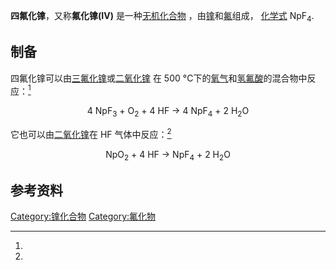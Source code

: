 {{Chembox
<!-- Images -->
| ImageFile = Kristallstruktur Uran(IV)-fluorid.png
| ImageFile2 =
| ImageCaption = 
<!-- Names -->
| IUPACName = Neptunium(IV) fluoride
| OtherNames = 氟化镎(IV)
<!-- Sections -->
| Section1 = {{Chembox Identifiers
| CASNo = 14529-88-5
| PubChem = 101946363
| PubChem_Comment=电荷不对
| SMILES = F[Np](F)(F)F
| StdInChI_Ref = 
| StdInChI = 1S/4FH.Np/h4*1H;/q;;;;+4/p-4
| StdInChIKey =SOLQLNAXKAQIPH-UHFFFAOYSA-J
| ChemSpiderID_Ref = 
| ChemSpiderID =
  }}
|Section2={{Chembox Properties
| Formula = NpF<sub>4</sub> 
| MolarMass = 313 g/mol
| Appearance = 绿色固体<ref name=r1/>
| Density = 
| Solubility = 
| MeltingPt = 
| MeltingPt_notes = 
| MeltingPt_ref = 
  }}
|Section3={{Chembox Structure
| CrystalStruct = [[单斜晶系|单斜晶系]], [[Pearson_symbol|mS60]]<ref name=r1/>
| SpaceGroup = C2/c, No. 15<ref>{{cite journal|doi=10.1107/S0365110X49001016|title=Crystal chemical studies of the 5f-series of elements. XII. New compounds representing known structure types|journal=Acta Crystallographica|volume=2|issue=6|pages=388–390|year=1949|last1=Zachariasen|first1=W. H.|doi-access=free}}</ref>
| LattConst_a = 1.27 nm
| LattConst_b = 1.0082 nm
| LattConst_c = 0.833 nm
| LattConst_beta = 126.03
| UnitCellFormulas = 12
| UnitCellVolume =0.86256 nm<sup>3</sup>
 }}
|Section5={{Chembox Thermochemistry
| DeltaHf = −1874 ± 16 kJ/mol<ref name=r1>
{{cite book
| title = The Chemistry of the Actinide and Transactinide Elements | url = https://archive.org/details/chemistryactinid00katz |doi=10.1007/1-4020-3598-5_9
| editor1-last = Morss|editor2-first = Norman M.
| editor2-last = Edelstein
| editor3-last = Fuger|editor3-first = Jean
| last = Haire|first = Richard G.
| publisher = [[Springer_Science+Business_Media|Springer Science+Business Media]]
| year = 2006
| isbn = 1-4020-3555-1
| location = Dordrecht, The Netherlands
| edition = 3rd
|pages= [https://archive.org/details/chemistryactinid00katz/page/730 730]–736|chapter=Neptunium }}</ref>
| Entropy = 148 ± 3 J/mol·K<ref name=r1/>
| DeltaGf = -1783 ± 16 kJ/mol<ref name=r1/>
| HeatCapacity = 116 ± 4 J/mol·K<ref name=r1/>
}}
}}

'''四氟化镎'''，又称'''氟化镎(IV)''' 是一种[[无机化合物|无机化合物]] ，由[[镎|镎]]和[[氟|氟]]组成， [[化学式|化学式]] NpF<sub>4</sub>. 

==制备==
四氟化镎可以由[[三氟化镎|三氟化镎]]或[[二氧化镎|二氧化镎]] 在 500 °C下的[[氧气|氧气]]和[[氢氟酸|氢氟酸]]的混合物中反应：<ref name=r1/>

:<math>\mathrm{4\ NpF_3\ +\ O_2\ +\ 4\ HF\ \longrightarrow \ 4\ NpF_4\ +\ 2\ H_2O}</math>

它也可以由[[二氧化镎|二氧化镎]]在 HF 气体中反应：<ref name=r1/>
:<math>\mathrm{NpO_2\ +\ 4\ HF\ \longrightarrow \ NpF_4\ +\ 2\ H_2O}</math>

==参考资料==
{{reflist}}

{{镎化合物}}
{{氟化物}}

[[Category:镎化合物|Category:镎化合物]]
[[Category:氟化物|Category:氟化物]]

{{inorganic-compound-stub}}